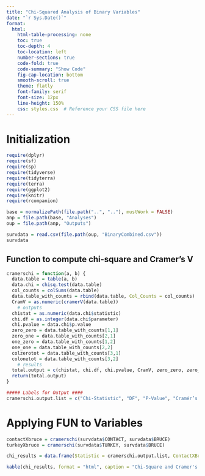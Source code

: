 ```yaml
---
title: "Chi-Squared Analysis of Binary Variables"
date: "`r Sys.Date()`"
format: 
  html:
    html-table-processing: none
    toc: true
    toc-depth: 4
    toc-location: left
    number-sections: true
    code-fold: true
    code-summary: "Show Code"
    fig-cap-location: bottom
    smooth-scroll: true
    theme: flatly
    font-family: serif
    font-size: 12px
    line-height: 150%
    css: styles.css  # Reference your CSS file here
---
```


# Initialization
```r

require(dplyr)
require(sf)
require(sp)
require(tidyverse)
require(tidyterra)
require(terra)
require(ggplot2)
require(knitr)
require(rcompanion)
```

```r

base = normalizePath(file.path("..", ".."), mustWork = FALSE)  
anp = file.path(base, "Analyses")
oup = file.path(anp, "Outputs")

survdata = read.csv(file.path(oup, "BinaryCombined.csv"))
survdata 

```

## Function to compute chi-square and Cramer's V
```r

cramerschi = function(a, b) {
  data.table = table(a, b) 
  data.chi = chisq.test(data.table)
  col_counts = colSums(data.table)
  data.table_with_counts = rbind(data.table, Col_Counts = col_counts)
  CramV = as.numeric(cramerV(data.table))
    # outputs
  chistat = as.numeric(data.chi$statistic)
  chi.df = as.integer(data.chi$parameter)
  chi.pvalue = data.chi$p.value
  zero_zero = data.table_with_counts[1,1]
  zero_one = data.table_with_counts[2,1]
  one_zero = data.table_with_counts[1,2]
  one_one = data.table_with_counts[2,2]
  colzerotot = data.table_with_counts[3,1]
  colonetot = data.table_with_counts[3,2]
    # results
  total.output = c(chistat, chi.df, chi.pvalue, CramV, zero_zero, zero_one, one_zero, one_one, colzerotot, colonetot)
  return(total.output)
}

##### Labels for Output ####
cramerschi.output.list = c("Chi-Statistic", "DF", "P-Value", "Cramér’s V", "0-0", "0-1", "1-0", "1-1", "Col Total 0", "Col Total 1")

```

# Applying FUN to Variables 
```r

contactXbruce = cramerschi(survdata$CONTACT, survdata$BRUCE)
turkeyXbruce = cramerschi(survdata$TURKEY, survdata$BRUCE)

chi_results = data.frame(Statistic = cramerschi.output.list, ContactXBruce = contactXbruce, TurkeyXBruce = turkeyXbruce)

kable(chi_results, format = "html", caption = "Chi-Square and Cramer's V Results")

```


